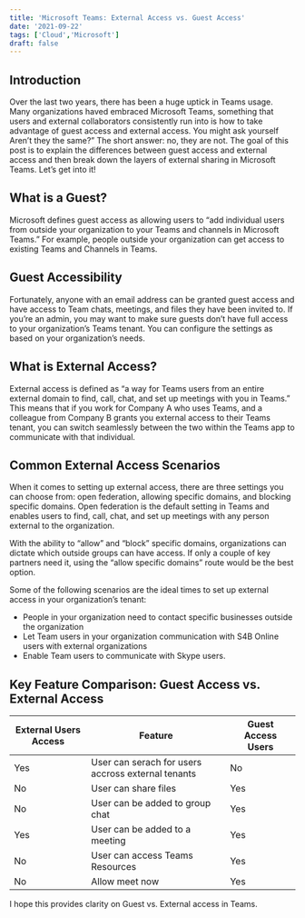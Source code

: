 ```yaml
---
title: 'Microsoft Teams: External Access vs. Guest Access'
date: '2021-09-22'
tags: ['Cloud','Microsoft']
draft: false
---
```

## Introduction

Over the last two years, there has been a huge uptick in Teams usage. Many organizations haved embraced Microsoft Teams, something that users and external collaborators consistently run into is how to take advantage of guest access and external access. You might ask yourself Aren’t they the same?” The short answer: no, they are not. The goal of this post is to explain the differences between guest access and external access and then break down the layers of external sharing in Microsoft Teams. Let’s get into it!

## What is a Guest?

Microsoft defines guest access as allowing users to “add individual users from outside your organization to your Teams and channels in Microsoft Teams.” For example, people outside your organization can get access to existing Teams and Channels in Teams.

## Guest Accessibility

Fortunately, anyone with an email address can be granted guest access and have access to Team chats, meetings, and files they have been invited to. If you’re an admin, you may want to make sure guests don’t have full access to your organization’s Teams tenant. You can configure the settings as based on your organization’s needs.

## What is External Access?

External access is defined as “a way for Teams users from an entire external domain to find, call, chat, and set up meetings with you in Teams.” This means that if you work for Company A who uses Teams, and a colleague from Company B grants you external access to their Teams tenant, you can switch seamlessly between the two within the Teams app to communicate with that individual.

## Common External Access Scenarios

When it comes to setting up external access, there are three settings you can choose from: open federation, allowing specific domains, and blocking specific domains. Open federation is the default setting in Teams and enables users to find, call, chat, and set up meetings with any person external to the organization.

With the ability to “allow” and “block” specific domains, organizations can dictate which outside groups can have access. If only a couple of key partners need it, using the  “allow specific domains” route would be the best option.

Some of the following scenarios are the ideal times to set up external access in your organization’s tenant:

+ People in your organization need to contact specific businesses outside the organization
+ Let Team users in your organization communication with S4B Online users with external organizations
+ Enable Team users to communicate with Skype users.

## Key Feature Comparison: Guest Access vs. External Access

| External Users Access  |  Feature   | Guest Access Users   |
|---|---|---|
|  Yes |  User can serach for users accross  external tenants | No  |
| No  | User can share files  | Yes |
|  No | User can be added to group chat  | Yes  |
| Yes  | User can be added to a meeting  | Yes  |
|  No | User can access Teams Resources  | Yes  |
|  No | Allow meet now  |  Yes |

I hope this provides clarity on Guest vs. External access in Teams. 
